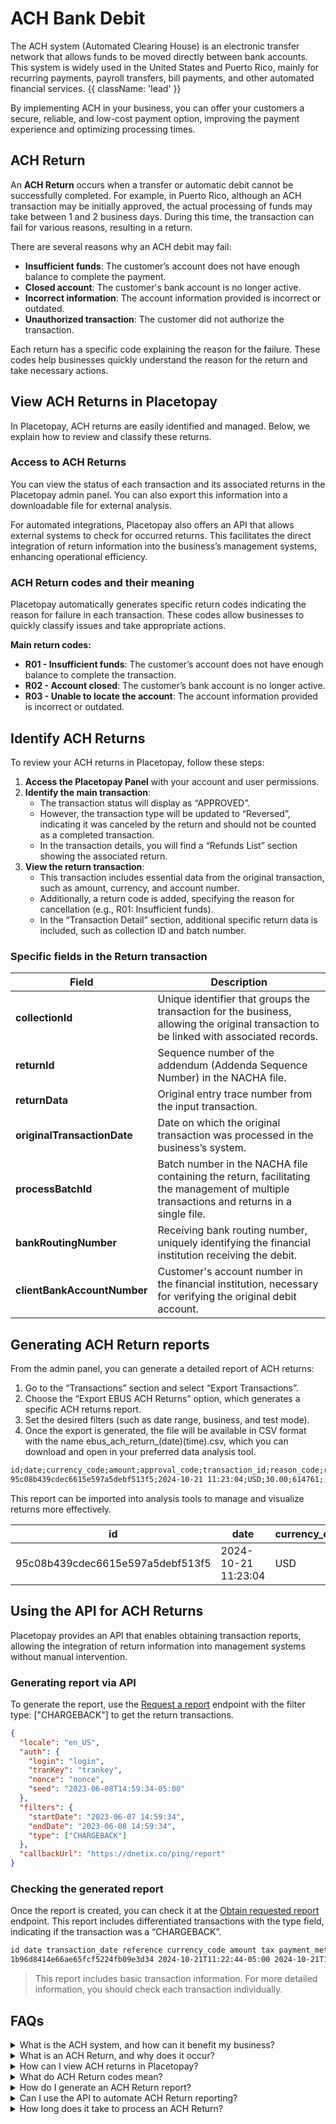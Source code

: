 

# ACH Bank Debit

The ACH system (Automated Clearing House) is an electronic transfer network that allows funds to be moved directly between bank accounts. This system is widely used in the United States and Puerto Rico, mainly for recurring payments, payroll transfers, bill payments, and other automated financial services. {{ className: 'lead' }}

By implementing ACH in your business, you can offer your customers a secure, reliable, and low-cost payment option, improving the payment experience and optimizing processing times.

## ACH Return

An **ACH Return** occurs when a transfer or automatic debit cannot be successfully completed. For example, in Puerto Rico, although an ACH transaction may be initially approved, the actual processing of funds may take between 1 and 2 business days. During this time, the transaction can fail for various reasons, resulting in a return.

There are several reasons why an ACH debit may fail:

- **Insufficient funds**: The customer’s account does not have enough balance to complete the payment.
- **Closed account**: The customer's bank account is no longer active.
- **Incorrect information**: The account information provided is incorrect or outdated.
- **Unauthorized transaction**: The customer did not authorize the transaction.

Each return has a specific code explaining the reason for the failure. These codes help businesses quickly understand the reason for the return and take necessary actions.

## View ACH Returns in Placetopay

In Placetopay, ACH returns are easily identified and managed. Below, we explain how to review and classify these returns.

### Access to ACH Returns

You can view the status of each transaction and its associated returns in the Placetopay admin panel. You can also export this information into a downloadable file for external analysis.

For automated integrations, Placetopay also offers an API that allows external systems to check for occurred returns. This facilitates the direct integration of return information into the business’s management systems, enhancing operational efficiency.

### ACH Return codes and their meaning

Placetopay automatically generates specific return codes indicating the reason for failure in each transaction. These codes allow businesses to quickly classify issues and take appropriate actions.

**Main return codes:**

- **R01 - Insufficient funds**: The customer’s account does not have enough balance to complete the transaction.
- **R02 - Account closed**: The customer’s bank account is no longer active.
- **R03 - Unable to locate the account**: The account information provided is incorrect or outdated.

## Identify ACH Returns

To review your ACH returns in Placetopay, follow these steps:

1. **Access the Placetopay Panel** with your account and user permissions.
2. **Identify the main transaction**:
   - The transaction status will display as “APPROVED”.
   - However, the transaction type will be updated to “Reversed”, indicating it was canceled by the return and should not be counted as a completed transaction.
   - In the transaction details, you will find a “Refunds List” section showing the associated return.
3. **View the return transaction**:
   - This transaction includes essential data from the original transaction, such as amount, currency, and account number.
   - Additionally, a return code is added, specifying the reason for cancellation (e.g., R01: Insufficient funds).
   - In the “Transaction Detail” section, additional specific return data is included, such as collection ID and batch number.

### Specific fields in the Return transaction

| Field                        | Description                                                                                                                                                       |
|------------------------------|-------------------------------------------------------------------------------------------------------------------------------------------------------------------|
| **collectionId**             | Unique identifier that groups the transaction for the business, allowing the original transaction to be linked with associated records.                          |
| **returnId**                 | Sequence number of the addendum (Addenda Sequence Number) in the NACHA file.                                                                                       |
| **returnData**               | Original entry trace number from the input transaction.                                                                                                           |
| **originalTransactionDate**  | Date on which the original transaction was processed in the business’s system.                                                                                    |
| **processBatchId**           | Batch number in the NACHA file containing the return, facilitating the management of multiple transactions and returns in a single file.                         |
| **bankRoutingNumber**        | Receiving bank routing number, uniquely identifying the financial institution receiving the debit.                                                                |
| **clientBankAccountNumber**  | Customer's account number in the financial institution, necessary for verifying the original debit account.                                                        |

## Generating ACH Return reports

From the admin panel, you can generate a detailed report of ACH returns:

1. Go to the “Transactions” section and select “Export Transactions”.
2. Choose the “Export EBUS ACH Returns” option, which generates a specific ACH returns report.
3. Set the desired filters (such as date range, business, and test mode).
4. Once the export is generated, the file will be available in CSV format with the name ebus_ach_return_(date)(time).csv, which you can download and open in your preferred data analysis tool.

```txt {{ title: 'Return Report Example' }}
id;date;currency_code;amount;approval_code;transaction_id;reason_code;reason_code_description;retail_code;collection_id;terminal_number;customer_account_number;return_id;return_data;original_transaction_date;batch;return_date;process_batch_id;internal_reference;bank_routing_number;client_bank_account_number;shopper_name;shopper_email
95c08b439cdec6615e597a5debf513f5;2024-10-21 11:23:04;USD;30.00;614761;;R03;"Account not found";4682313740133;0987654221;00990101;1234567812;0201;021502010000123;2024-10-21 11:22:48;000295001;2024-10-21 00:00:00;0000001;8;02150201;78007622302;;an*******@yopmail.com
```

This report can be imported into analysis tools to manage and visualize returns more effectively.

| id                                   | date                | currency_code | amount | approval_code | transaction_id | reason_code | reason_code_description              | retail_code     | collection_id | terminal_number | customer_account_number | return_id | return_data        | original_transaction_date | batch     | return_date         | process_batch_id | internal_reference | bank_routing_number | client_bank_account_number | shopper_name | shopper_email              |
|--------------------------------------|---------------------|---------------|--------|---------------|----------------|-------------|--------------------------------------|-----------------|---------------|-----------------|-------------------------|-----------|--------------------|---------------------------|-----------|----------------------|------------------|--------------------|---------------------|----------------------------|--------------|---------------------------|
| 95c08b439cdec6615e597a5debf513f5     | 2024-10-21 11:23:04 | USD           | 30.00  | 614761        |                | R03         | Account not found                    | 4682313740133   | 0987654221    | 00990101        | 1234567812             | 0201      | 021502010000123    | 2024-10-21 11:22:48        | 000295001 | 2024-10-21 00:00:00  | 0000001          | 8                  | 02150201           | 78007622302               |              | an*******@yopmail.com     |


## Using the API for ACH Returns

Placetopay provides an API that enables obtaining transaction reports, allowing the integration of return information into management systems without manual intervention.

### Generating report via API

To generate the report, use the [Request a report](/en/gateway/api/reference/report#report-request) endpoint with the filter type: ["CHARGEBACK"] to get the return transactions.

```json  {{ title: 'Request Example' }}
{
  "locale": "en_US",
  "auth": {
    "login": "login",
    "tranKey": "trankey",
    "nonce": "nonce",
    "seed": "2023-06-08T14:59:34-05:00"
  },
  "filters": {
    "startDate": "2023-06-07 14:59:34",
    "endDate": "2023-06-08 14:59:34",
    "type": ["CHARGEBACK"]
  },
  "callbackUrl": "https://dnetix.co/ping/report"
}
```

### Checking the generated report

Once the report is created, you can check it at the [Obtain requested report](/gateway/api/reference/report#report-obtain-request) endpoint. This report includes differentiated transactions with the type field, indicating if the transaction was a “CHARGEBACK”.

```txt
id date transaction_date reference currency_code amount tax payment_method internal_reference status reason merchant terminal authorization refunded installments last_digits bank_currency bank_factor bank_amount issuer_name payer_document payer_first_name payer_last_name payer_email ip_address batch_number line_number type
1b96d8414e66ae65fcf5224fb09e3d34 2024-10-21T11:22:44-05:00 2024-10-21T11:22:44-05:00 OCT_15_TEST_RETURN_4 USD 30 0 EBACH 3 APPROVED 00 4682313740133 00990101 614761 USD 1 30 Andres l andres2@yopmail.com 127.0.0.1 000295001 CHARGEBACK
```

> This report includes basic transaction information. For more detailed information, you should check each transaction individually.

## FAQs

<details>
<summary>What is the ACH system, and how can it benefit my business?</summary>
<p>The ACH (Automated Clearing House) system is an electronic network that enables secure, direct transfers between bank accounts. It's commonly used for recurring payments, payroll, bill payments, and other automated financial services in the United States and Puerto Rico. By implementing ACH, you can offer your customers a reliable, low-cost payment option, which improves their experience and helps streamline your payment processes.</p>
</details>

<details>
<summary>What is an ACH Return, and why does it occur?</summary>
<p>An ACH Return happens when a transfer or automatic debit cannot be completed successfully. Common reasons include:</p>
<ul>
  <li><strong>Insufficient funds</strong>: The customer’s account lacks enough funds to complete the payment.</li>
  <li><strong>Closed account</strong>: The customer’s bank account is no longer active.</li>
  <li><strong>Incorrect information</strong>: The provided account information is incorrect or outdated.</li>
  <li><strong>Unauthorized transaction</strong>: The customer did not authorize the transaction.</li>
</ul>
<p>Each return includes a code that explains the reason for the failure, which is detailed in the return information so you can understand and respond accordingly.</p>
</details>

<details>
<summary>How can I view ACH returns in Placetopay?</summary>
<p>In the Placetopay panel, ACH returns are labeled with the status “Reversed.” Within each transaction, the “Refunds List” section provides details on each return, including the specific reason code and its explanation, so you know why a return occurred.</p>
</details>

<details>
<summary>What do ACH Return codes mean?</summary>
<p>ACH Return codes, such as R01, R02, and others, indicate the reason behind a transaction failure. Placetopay provides a description alongside each code in the return details, so you can quickly identify the issue and address it. There are multiple codes, each corresponding to a specific return reason.</p>
</details>

<details>
<summary>How do I generate an ACH Return report?</summary>
<p>From the Placetopay admin panel, go to the “Transactions” section and select “Export Transactions.” Choose “Export EBUS ACH Returns” to generate a report specific to ACH returns. You can apply filters, and the report will be available in CSV format, ready for your analysis or records.</p>
</details>

<details>
<summary>Can I use the API to automate ACH Return reporting?</summary>
<p>Yes, Placetopay’s API allows you to automate reporting on ACH Returns. Use the <a href="/gateway/api/reference/report#report-request">Request a report</a> endpoint with the filter <code>type: ["CHARGEBACK"]</code>. Once the report is ready, you can retrieve it through the <a href="/gateway/api/reference/report#report-obtain-request">Obtain requested report</a> endpoint, making it easy to integrate return data into your business systems.</p>
</details>

<details>
<summary>How long does it take to process an ACH Return?</summary>
<p>In Puerto Rico, an ACH transaction may initially be approved, but the funds can take 1 to 2 business days to process fully. During this time, the transaction may still fail, resulting in an ACH Return.</p>
</details>
